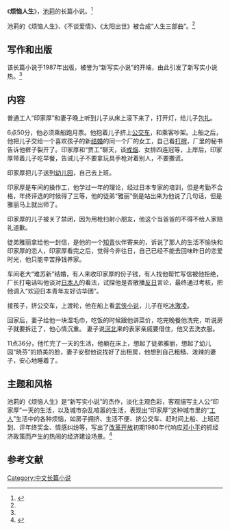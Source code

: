 {{Infobox book 
| 图像      = <!-- [[File:|200px]] -->
| 图像说明  = 
| 书名      = 《烦恼人生》
| 作者      = [[池莉|池莉]]
| 原名      = 
| 译者      = 
| 插图      = 
| 封面设计  = 
| 出版地    = 北京市
| 语言      = 简体中文
| 系列      = 
| 题材      = 
| 类型      = [[长篇小说|长篇小说]]
| 出版者    = 北京出版集团
| 出版日期  = 2010年11月1日
| 中文版    = 
| 媒介      = 印刷（平装书）
| 页数      = 387
| 开本      = 
| isbn      = 9787530210451 
| oclc      = 
| 杜威十进制图书分类法= 
| 美国国会图书馆图书分类法= 
| 上一部作品= 
| 下一部作品= 
| 引用      = 
| 被引用    = 
}}
《'''烦恼人生'''》，[[池莉|池莉]]的长篇小说。<ref name="panda">{{cite book |author=陈卫 |title=《中国文学名著导读本》|year=2000-9 |publisher=广西人民出版社 |location=南宁市 |pages=278-281 |isbn=7-219-04219-1}}</ref>

池莉的《烦恼人生》、《不谈爱情》、《太阳出世》被合成“人生三部曲”。<ref name="panda"/>

==写作和出版==
该长篇小说于1987年出版，被誉为“新写实小说”的开端，由此引发了新写实小说热。<ref name="panda"/>

==内容==
普通工人“印家厚”和妻子晚上听到儿子从床上滚下来了，打开灯，给儿子[[包扎|包扎]]。

6点50分，他必须乘船跑月票。他抱着儿子挤上[[公交车|公交车]]，和乘客吵架。上船之后，他把儿子交给一个喜欢孩子的新[[结婚|结婚]]的同一个厂的女工，自己看[[打牌|打牌]]，厂里的秘书告诉他裤子裂开了。印家厚和“贾工”聊天，谈[[戒烟|戒烟]]、女排四连冠等，上岸后，印家厚带着儿子吃早餐，告诫儿子不要拿玩具手枪对着别人，不要撒谎。

印家厚把儿子送到[[幼儿园|幼儿园]]，自己去上班。

印家厚是车间的操作工，他学过一年的理论，经过日本专家的培训，但是考勤不合格，年终评选的时候得了三等，他的徒弟“雅丽”倒是站出来为他说了几句话，但是雅丽马上就出师了。

印家厚的儿子被关了禁闭，因为用枪扫射小朋友，他这个当爸爸的不得不给人家赔礼道歉。

徒弟雅丽拿给他一封信，是他的一个[[知青|知青]]伙伴寄来的，诉说了那人的生活不愉快和印家厚的恋人，印家厚看完之后，觉得今非往日，自己已经不能去回味昨日的恋爱时光，他只能辛苦挣钱养家。

车间老大“难苏新”结婚，有人来收印家厚的份子钱，有人找他帮忙写信被他拒绝，厂长打电话叫他谈对[[日本人|日本人]]的看法，试探他是否散播[[反日|反日]]言论，最终通过考核，把他调入“欢迎日本青年友好访华团”。

接孩子，挤公交车，上渡轮，他在船上看[[武侠小说|武侠小说]]，儿子在吃[[冰激凌|冰激凌]]。

回家后，妻子给他一块湿毛巾，吃饭的时候跟他讲菜价，吃完晚餐他洗完，听说房子就要拆迁了，他心情沉重。
妻子说[[河北|河北]]来的表家亲戚要借住，他又去洗衣服。

11点36分，他忙完了一天的生活，他躺在床上，想起了徒弟雅丽，想起了幼儿园“晓芬”的娇美的脸，妻子安慰他说找好了出租房，他想到自己粗糙、泼辣的妻子，安心地睡着了。

==主题和风格==
池莉的《烦恼人生》是“新写实小说”的杰作，淡化主观色彩，客观描写主人公“印家厚”一天的生活，以及城市杂乱喧嚣的生活，表现出“印家厚”这种城市里的“[[工人|工人]]”生活中的各种烦恼，如房子拥挤、生活不便、挤公交车、赶时间上船、上班迟到、评年终奖金、情感纠纷等，写出了[[改革开放|改革开放]]初期1980年代响应[[邓小平|邓小平]]的抓经济政策而产生的热闹的经济建设场景。<ref name="cow">{{cite book |author=池莉 |title=《烦恼人生》|date=2010-11-01 |publisher=北京出版集团 |location=北京市 |pages= |isbn=9787530210451}}</ref>

==参考文献==
{{reflist}}

{{DEFAULTSORT:F烦}}
[[Category:中文长篇小说|Category:中文长篇小说]]